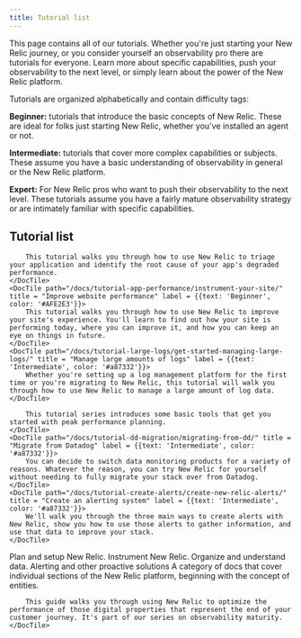 ```yaml
---
title: Tutorial list
---
```


This page contains all of our tutorials. Whether you're just starting your New Relic journey, or you consider yourself an observability pro there are tutorials for everyone. Learn more about specific capabilities, push your observability to the next level, or simply learn about the power of the New Relic platform.


Tutorials are organized alphabetically and contain difficulty tags:

**Beginner:** tutorials that introduce the basic concepts of New Relic. These are ideal for folks just starting New Relic, whether you've installed an agent or not.

**Intermediate:** tutorials that cover more complex capabilities or subjects. These assume you have a basic understanding of observability in general or the New Relic platform.

**Expert:** For New Relic pros who want to push their observability to the next level. These tutorials assume you have a fairly mature observability strategy or are intimately familiar with specific capabilities.


## Tutorial list

<DocTiles>
    <DocTile path="/docs/tutorial-app-slow/root-causes/" title = "My app is slow" label = {{text: 'Beginner', color: '#AFE2E3'}}>
       
        This tutorial walks you through how to use New Relic to triage your application and identify the root cause of your app's degraded performance. 
    </DocTile>
    <DocTile path="/docs/tutorial-app-performance/instrument-your-site/" title = "Improve website performance" label = {{text: 'Beginner', color: '#AFE2E3'}}>
        This tutorial walks you through how to use New Relic to improve your site's experience. You'll learn to find out how your site is performing today, where you can improve it, and how you can keep an eye on things in future.
    </DocTile>
    <DocTile path="/docs/tutorial-large-logs/get-started-managing-large-logs/" title = "Manage large amounts of logs" label = {{text: 'Intermediate', color: '#a87332'}}>
        Whether you're setting up a log management platform for the first time or you're migrating to New Relic, this tutorial will walk you through how to use New Relic to manage a large amount of log data. 
    </DocTile>
</DocTiles>

<DocTiles>
    <DocTile path="/docs/tutorial-peak-demand/get-started/" title = "Prepare for peak demand" label = {{text: 'Beginner', color: '#AFE2E3'}}>
       
        This tutorial series introduces some basic tools that get you started with peak performance planning.
    </DocTile>
    <DocTile path="/docs/tutorial-dd-migration/migrating-from-dd/" title = "Migrate from Datadog" label = {{text: 'Intermediate', color: '#a87332'}}>
        You can decide to switch data monitoring products for a variety of reasons. Whatever the reason, you can try New Relic for yourself without needing to fully migrate your stack over from Datadog. 
    </DocTile>
    <DocTile path="/docs/tutorial-create-alerts/create-new-relic-alerts/" title = "Create an alerting system" label = {{text: 'Intermediate', color: '#a87332'}}>
        We'll walk you through the three main ways to create alerts with New Relic, show you how to use those alerts to gather information, and use that data to improve your stack. 
    </DocTile>
</DocTiles>

<DocTiles>
    <DocTile path="/docs/new-relic-solutions/get-started/implementation-guide-intro/" title = "Implementation guide" label = {{text: 'Intermediate', color: '##a87332'}}>
Plan and setup New Relic. Instrument New Relic. Organize and understand data. Alerting and other proactive solutions
    </DocTile>
    <DocTile path="/docs/new-relic-solutions/new-relic-one/core-concepts/what-entity-new-relic/" title = "Learn about the platform" label = {{text: 'Beginner', color: '#AFE2E3'}}>
        A category of docs that cover individual sections of the New Relic platform, beginning with the concept of entities. 
    </DocTile>
    <DocTile path="/docs/new-relic-solutions/observability-maturity/customer-experience/bottom-funnel-analysis-customer-journey-guide/" title = "Bottom of funnel analysis" label = {{text: 'Expert', color: '#a87332'}}>
       
        This guide walks you through using New Relic to optimize the performance of those digital properties that represent the end of your customer journey. It's part of our series on observability maturity.
    </DocTile>
</DocTiles>
